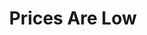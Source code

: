 ---
title: "Prices Are Low"
order: "19"
hero_image: "./pricesarelow.png"
hero_image_alt: "Prices Are Low"
videoSourceURL: https://www.youtube.com/embed/TVbZff32XIQ
videoTitle: "Prices are Low - David Gravette, Tony Ellis, Willis Kimbel, Cody Lockwood, Fern Covarrubias and more"
---